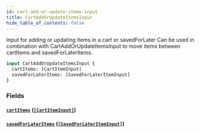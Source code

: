 ```yaml
---
id: cart-add-or-update-items-input
title: CartAddOrUpdateItemsInput
hide_table_of_contents: false
---
```



Input for adding or updating items in a cart or savedForLater
Can be used in combination with CartAddOrUpdateItemsInput to move items between cartItems and savedForLaterItems.

```graphql
input CartAddOrUpdateItemsInput {
  cartItems: [CartItemInput]
  savedForLaterItems: [SavedForLaterItemInput]
}
```


### Fields

#### [`cartItems`](#) ([`[CartItemInput]`](/demand/api/graphql-storefront/reference/inputs/cart-item-input))




#### [`savedForLaterItems`](#) ([`[SavedForLaterItemInput]`](/demand/api/graphql-storefront/reference/inputs/saved-for-later-item-input))






